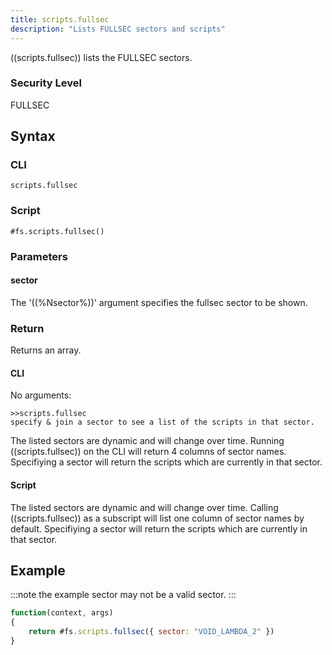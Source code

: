 ```yaml
---
title: scripts.fullsec
description: "Lists FULLSEC sectors and scripts"
---
```


((scripts.fullsec)) lists the FULLSEC sectors.

### Security Level

FULLSEC

## Syntax

### CLI

```
scripts.fullsec
```

### Script

```
#fs.scripts.fullsec()
```

### Parameters

#### sector

The '((%Nsector%))' argument specifies the fullsec sector to be shown.

### Return

Returns an array.

#### CLI

No arguments:

```
>>scripts.fullsec
specify & join a sector to see a list of the scripts in that sector.
```

The listed sectors are dynamic and will change over time. Running ((scripts.fullsec)) on the CLI will return 4 columns of sector names. Specifiying a sector will return the scripts which are currently in that sector.

#### Script

The listed sectors are dynamic and will change over time. Calling ((scripts.fullsec)) as a subscript will list one column of sector names by default. Specifiying a sector will return the scripts which are currently in that sector.

## Example

:::note
the example sector may not be a valid sector.
:::

```js
function(context, args)
{
	return #fs.scripts.fullsec({ sector: "VOID_LAMBDA_2" })
}
```
